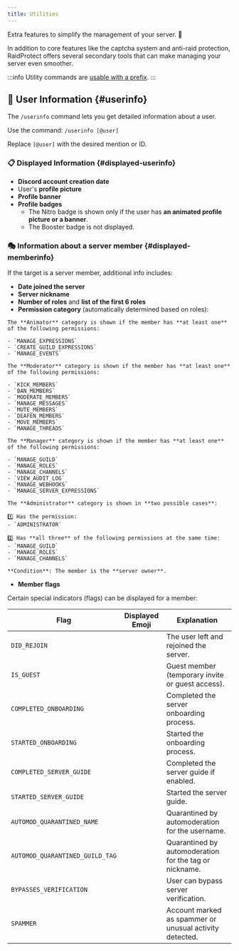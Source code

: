 ```yaml
---
title: Utilities
---
```



Extra features to simplify the management of your server. 🔧

In addition to core features like the captcha system and anti-raid protection, RaidProtect offers several secondary tools that can make managing your server even smoother.

:::info
Utility commands are [usable with a prefix](../guides/prefix.md).
:::

## 👤 User Information {#userinfo}

The `/userinfo` command lets you get detailed information about a user.

Use the command: ```/userinfo [@user]```

Replace `[@user]` with the desired mention or ID.

### 📋 Displayed Information {#displayed-userinfo}

- **Discord account creation date**
- User's **profile picture**
- **Profile banner**
- **Profile badges**
  - The Nitro badge is shown only if the user has **an animated profile picture or a banner**.
  - The Booster badge is not displayed.


### 🎭 Information about a server member {#displayed-memberinfo}

If the target is a server member, additional info includes:

- **Date joined the server**
- **Server nickname**
- **Number of roles** and **list of the first 6 roles**
- **Permission category** (automatically determined based on roles):

<SeparatedBox>
<Tabs>
  <TabItem value="animator" label="Animator" default>

    The **Animator** category is shown if the member has **at least one** of the following permissions:

    - `MANAGE_EXPRESSIONS`
    - `CREATE_GUILD_EXPRESSIONS`
    - `MANAGE_EVENTS`

  </TabItem>
  <TabItem value="moderator" label="Moderator">

    The **Moderator** category is shown if the member has **at least one** of the following permissions:

    - `KICK_MEMBERS`
    - `BAN_MEMBERS`
    - `MODERATE_MEMBERS`
    - `MANAGE_MESSAGES`
    - `MUTE_MEMBERS`
    - `DEAFEN_MEMBERS`
    - `MOVE_MEMBERS`
    - `MANAGE_THREADS`

  </TabItem>
  <TabItem value="manager" label="Manager">

    The **Manager** category is shown if the member has **at least one** of the following permissions:

    - `MANAGE_GUILD`
    - `MANAGE_ROLES`
    - `MANAGE_CHANNELS`
    - `VIEW_AUDIT_LOG`
    - `MANAGE_WEBHOOKS`
    - `MANAGE_SERVER_EXPRESSIONS`

  </TabItem>
  <TabItem value="admin" label="Administrator">

    The **Administrator** category is shown in **two possible cases**:

    1️⃣ Has the permission:
    - `ADMINISTRATOR`

    2️⃣ Has **all three** of the following permissions at the same time:
    - `MANAGE_GUILD`
    - `MANAGE_ROLES`
    - `MANAGE_CHANNELS`

  </TabItem>
  <TabItem value="owner" label="Owner">

    **Condition**: The member is the **server owner**.

  </TabItem>
</Tabs>
</SeparatedBox>

- **Member flags**

Certain special indicators (flags) can be displayed for a member:

| **Flag**                                 | **Displayed Emoji**                                                                                                    | **Explanation**                                                   |
| ---------------------------------------- | ---------------------------------------------------------------------------------------------------------------------- | ----------------------------------------------------------------- |
| `DID_REJOIN`                             | <Icon src="/img/icons/MemberDidRejoin.svg" alt="icon MemberDidRejoin" title=":MemberDidRejoin:"/>                      | The user left and rejoined the server.                            |
| `IS_GUEST`                               | <Icon src="/img/icons/MemberIsGuest.svg" alt="icon MemberIsGuest" title=":MemberIsGuest:"/>                            | Guest member (temporary invite or guest access).                  |
| `COMPLETED_ONBOARDING`                   | <Icon src="/img/icons/OnboardingCompleted.svg" alt="icon OnboardingCompleted" title=":OnboardingCompleted:"/>          | Completed the server onboarding process.                          |
| `STARTED_ONBOARDING`                     | <Icon src="/img/icons/OnboardingStarted.svg" alt="icon OnboardingStarted" title=":OnboardingStarted:"/>                | Started the onboarding process.                                   |
| `COMPLETED_SERVER_GUIDE`                 | <Icon src="/img/icons/ServerGuideCompleted.svg" alt="icon ServerGuideCompleted" title=":ServerGuideCompleted:"/>       | Completed the server guide if enabled.                            |
| `STARTED_SERVER_GUIDE`                   | <Icon src="/img/icons/ServerGuideStarted.svg" alt="icon ServerGuideStarted" title=":ServerGuideStarted:"/>             | Started the server guide.                                         |
| `AUTOMOD_QUARANTINED_NAME`               | <Icon src="/img/icons/MemberQuarantined.svg" alt="icon MemberQuarantined" title=":MemberQuarantined:"/>                | Quarantined by automoderation for the username.                   |
| `AUTOMOD_QUARANTINED_GUILD_TAG`          | <Icon src="/img/icons/MemberQuarantined.svg" alt="icon MemberQuarantined" title=":MemberQuarantined:"/>                | Quarantined by automoderation for the tag or nickname.            |
| `BYPASSES_VERIFICATION`                  | <Icon src="/img/icons/BypassVerification.svg" alt="icon BypassVerification" title=":BypassVerification:"/>             | User can bypass server verification.                              |
| `SPAMMER`                                | <Icon src="/img/icons/UnusualAccountActivity.svg" alt="icon UnusualAccountActivity" title=":UnusualAccountActivity:"/> | Account marked as spammer or unusual activity detected.           |